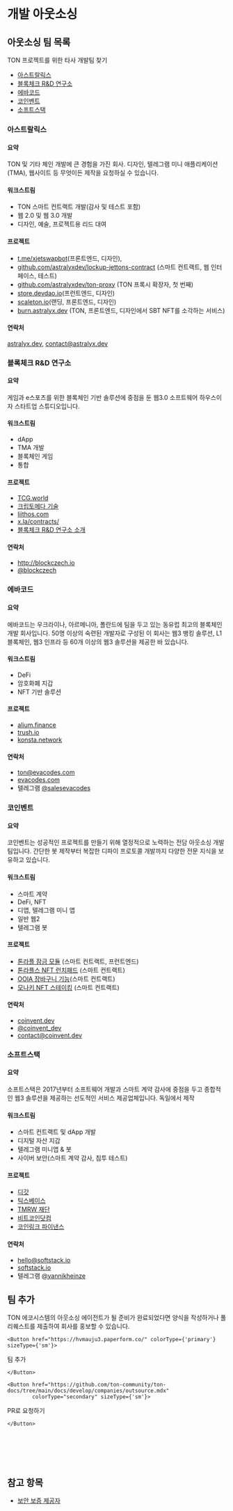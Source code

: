 
# 개발 아웃소싱

## 아웃소싱 팀 목록

TON 프로젝트를 위한 타사 개발팀 찾기

- [아스트랄릭스](#아스트랄릭스)
- [블록체크 R&D 연구소](#blockczech-rd-lab)
- [에바코드](#evacodes)
- [코인벤트](#코인벤트)
- [소프트스택](#소프트스택)

### 아스트랄릭스

#### 요약

TON 및 기타 체인 개발에 큰 경험을 가진 회사. 디자인, 텔레그램 미니 애플리케이션(TMA), 웹사이트 등 무엇이든 제작을 요청하실 수 있습니다.

#### 워크스트림

- TON 스마트 컨트랙트 개발(감사 및 테스트 포함)
- 웹 2.0 및 웹 3.0 개발
- 디자인, 예술, 프로젝트용 리드 대여

#### 프로젝트

- [t.me/xjetswapbot](http://t.me/xjetswapbot)(프론트엔드, 디자인),
- [github.com/astralyxdev/lockup-jettons-contract](http://github.com/astralyxdev/lockup-jettons-contract) (스마트 컨트랙트, 웹 인터페이스, 테스트)
- [github.com/astralyxdev/ton-proxy](http://github.com/astralyxdev/ton-proxy) (TON 프록시 확장자, 첫 번째)
- [store.devdao.io](http://store.devdao.io)(프런트엔드, 디자인)
- [scaleton.io](http://scaleton.io)(랜딩, 프론트엔드, 디자인)
- [burn.astralyx.dev](http://burn.astralyx.dev) (TON, 프론트엔드, 디자인에서 SBT NFT를 소각하는 서비스)

#### 연락처

[astralyx.dev](http://astralyx.dev), contact@astralyx.dev

### 블록체크 R&D 연구소

#### 요약

게임과 e스포츠를 위한 블록체인 기반 솔루션에 중점을 둔 웹3.0 소프트웨어 하우스이자 스타트업 스튜디오입니다.

#### 워크스트림

- dApp 
- TMA 개발
- 블록체인 게임
- 통합

#### 프로젝트

- [TCG.world](http://TCG.world) 
- [크립토메다 기술 ](http://cryptomeda.tech)
- [liithos.com](http://liithos.com) 
- [x.la/contracts/](http://x.la/contracts/)
- [블록체크 R&D 연구소 소개](https://docs.google.com/presentation/d/1htMH1ihm31wQSn08ZziFfK6NpbPSHA3M/edit?usp=sharing&ouid=105247529013711719883&rtpof=true&sd=true)

#### 연락처

- http://blockczech.io
- [@blockczech](https://t.me/blockczech)

### 에바코드

#### 요약

에바코드는 우크라이나, 아르메니아, 폴란드에 팀을 두고 있는 동유럽 최고의 블록체인 개발 회사입니다. 50명 이상의 숙련된 개발자로 구성된 이 회사는 웹3 뱅킹 솔루션, L1 블록체인, 웹3 인프라 등 60개 이상의 웹3 솔루션을 제공한 바 있습니다.

#### 워크스트림

- DeFi
- 암호화폐 지갑
- NFT 기반 솔루션

#### 프로젝트

- [alium.finance](https://alium.finance/)
- [trush.io](https://trush.io/)
- [konsta.network](https://konsta.network/)

#### 연락처

- ton@evacodes.com
- [evacodes.com](https://evacodes.com/)
- 텔레그램 [@salesevacodes](https://t.me/salesevacodes)

### 코인벤트

#### 요약

코인벤트는 성공적인 프로젝트를 만들기 위해 열정적으로 노력하는 전담 아웃소싱 개발팀입니다. 간단한 봇 제작부터 복잡한 디파이 프로토콜 개발까지 다양한 전문 지식을 보유하고 있습니다.

#### 워크스트림

- 스마트 계약
- DeFi, NFT
- 디앱, 텔레그램 미니 앱
- 일반 웹2
- 텔레그램 봇

#### 프로젝트

- [톤라플 잠금 모듈](https://tonraffles.app/lock) (스마트 컨트랙트, 프런트엔드)
- [톤라플스 NFT 런치패드](https://tonraffles.app/nft/launchpad) (스마트 컨트랙트)
- [OOIA 장바구니 기능](https://testnet.ooia.art/)(스마트 컨트랙트)
- [모나키 NFT 스테이킹](https://www.monaki.life/) (스마트 컨트랙트)

#### 연락처

- [coinvent.dev](https://coinvent.dev)
- [@coinvent_dev](https://t.me/coinvent_dev)
- contact@coinvent.dev

### 소프트스택

#### 요약

소프트스택은 2017년부터 소프트웨어 개발과 스마트 계약 감사에 중점을 두고 종합적인 웹3 솔루션을 제공하는 선도적인 서비스 제공업체입니다. 독일에서 제작

#### 워크스트림

- 스마트 컨트랙트 및 dApp 개발 
- 디지털 자산 지갑
- 텔레그램 미니앱 & 봇
- 사이버 보안(스마트 계약 감사, 침투 테스트)

#### 프로젝트

- [디갓](https://degods.com)
- [틱스베이스](https://tixbase.com)
- [TMRW 재단](https://tmrw.com)
- [비트코인닷컴](https://bitcoin.com)
- [코인링크 파이낸스](https://coinlink.finance)

#### 연락처

- hello@softstack.io
- [softstack.io](https://softstack.io/)
- 텔레그램 [@yannikheinze](https://t.me/yannikheinze)

## 팀 추가

TON 에코시스템의 아웃소싱 에이전트가 될 준비가 완료되었다면 양식을 작성하거나 풀 리퀘스트를 제출하여 회사를 홍보할 수 있습니다.

```mdx-code-block
<Button href="https://hvmauju3.paperform.co/" colorType={'primary'} sizeType={'sm'}>
```

팀 추가

```mdx-code-block
</Button>
```

```mdx-code-block
<Button href="https://github.com/ton-community/ton-docs/tree/main/docs/develop/companies/outsource.mdx"
        colorType="secondary" sizeType={'sm'}>
```

PR로 요청하기

```mdx-code-block
</Button>
```

<br></br><br></br>

## 참고 항목

- [보안 보증 제공자](/개발/기업/감사자)
